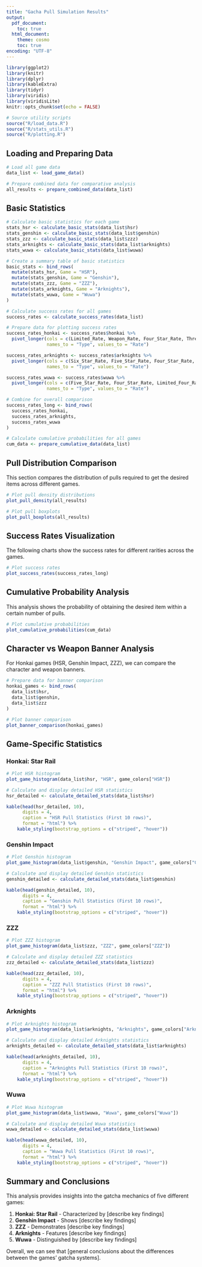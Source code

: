 ```yaml
---
title: "Gacha Pull Simulation Results"
output:
  pdf_document:
    toc: true
  html_document:
    theme: cosmo
    toc: true
encoding: "UTF-8"
---
```


```r
library(ggplot2)
library(knitr)
library(dplyr)
library(kableExtra)
library(tidyr)
library(viridis)
library(viridisLite)
knitr::opts_chunk$set(echo = FALSE)

# Source utility scripts
source("R/load_data.R")
source("R/stats_utils.R")
source("R/plotting.R")
```

## Loading and Preparing Data

```r
# Load all game data
data_list <- load_game_data()

# Prepare combined data for comparative analysis
all_results <- prepare_combined_data(data_list)
```

## Basic Statistics

```r
# Calculate basic statistics for each game
stats_hsr <- calculate_basic_stats(data_list$hsr)
stats_genshin <- calculate_basic_stats(data_list$genshin)
stats_zzz <- calculate_basic_stats(data_list$zzz)
stats_arknights <- calculate_basic_stats(data_list$arknights)
stats_wuwa <- calculate_basic_stats(data_list$wuwa)

# Create a summary table of basic statistics
basic_stats <- bind_rows(
  mutate(stats_hsr, Game = "HSR"),
  mutate(stats_genshin, Game = "Genshin"),
  mutate(stats_zzz, Game = "ZZZ"),
  mutate(stats_arknights, Game = "Arknights"),
  mutate(stats_wuwa, Game = "Wuwa")
)
```

```r
# Calculate success rates for all games
success_rates <- calculate_success_rates(data_list)

# Prepare data for plotting success rates
success_rates_honkai <- success_rates$honkai %>%
  pivot_longer(cols = c(Limited_Rate, Weapon_Rate, Four_Star_Rate, Three_Star_Rate),
               names_to = "Type", values_to = "Rate")

success_rates_arknights <- success_rates$arknights %>%
  pivot_longer(cols = c(Six_Star_Rate, Five_Star_Rate, Four_Star_Rate, Three_Star_Rate),
               names_to = "Type", values_to = "Rate")

success_rates_wuwa <- success_rates$wuwa %>%
  pivot_longer(cols = c(Five_Star_Rate, Four_Star_Rate, Limited_Four_Rate, Three_Star_Rate),
               names_to = "Type", values_to = "Rate")

# Combine for overall comparison
success_rates_long <- bind_rows(
  success_rates_honkai,
  success_rates_arknights,
  success_rates_wuwa
)
```

```r
# Calculate cumulative probabilities for all games
cum_data <- prepare_cumulative_data(data_list)
```

## Pull Distribution Comparison

This section compares the distribution of pulls required to get the desired items across different games.

```r
# Plot pull density distributions
plot_pull_density(all_results)

# Plot pull boxplots
plot_pull_boxplots(all_results)
```

## Success Rates Visualization

The following charts show the success rates for different rarities across the games.

```r
# Plot success rates
plot_success_rates(success_rates_long)
```

## Cumulative Probability Analysis

This analysis shows the probability of obtaining the desired item within a certain number of pulls.

```r
# Plot cumulative probabilities
plot_cumulative_probabilities(cum_data)
```

## Character vs Weapon Banner Analysis

For Honkai games (HSR, Genshin Impact, ZZZ), we can compare the character and weapon banners.

```r
# Prepare data for banner comparison
honkai_games <- bind_rows(
  data_list$hsr,
  data_list$genshin,
  data_list$zzz
)

# Plot banner comparison
plot_banner_comparison(honkai_games)
```

## Game-Specific Statistics

### Honkai: Star Rail

```r
# Plot HSR histogram
plot_game_histogram(data_list$hsr, "HSR", game_colors["HSR"])

# Calculate and display detailed HSR statistics
hsr_detailed <- calculate_detailed_stats(data_list$hsr)

kable(head(hsr_detailed, 10),
      digits = 4,
      caption = "HSR Pull Statistics (First 10 rows)",
      format = "html") %>%
    kable_styling(bootstrap_options = c("striped", "hover"))
```

### Genshin Impact

```r
# Plot Genshin histogram
plot_game_histogram(data_list$genshin, "Genshin Impact", game_colors["Genshin"])

# Calculate and display detailed Genshin statistics
genshin_detailed <- calculate_detailed_stats(data_list$genshin)

kable(head(genshin_detailed, 10),
      digits = 4,
      caption = "Genshin Pull Statistics (First 10 rows)",
      format = "html") %>%
    kable_styling(bootstrap_options = c("striped", "hover"))
```

### ZZZ

```r
# Plot ZZZ histogram
plot_game_histogram(data_list$zzz, "ZZZ", game_colors["ZZZ"])

# Calculate and display detailed ZZZ statistics
zzz_detailed <- calculate_detailed_stats(data_list$zzz)

kable(head(zzz_detailed, 10),
      digits = 4,
      caption = "ZZZ Pull Statistics (First 10 rows)",
      format = "html") %>%
    kable_styling(bootstrap_options = c("striped", "hover"))
```

### Arknights

```r
# Plot Arknights histogram
plot_game_histogram(data_list$arknights, "Arknights", game_colors["Arknights"])

# Calculate and display detailed Arknights statistics
arknights_detailed <- calculate_detailed_stats(data_list$arknights)

kable(head(arknights_detailed, 10),
      digits = 4,
      caption = "Arknights Pull Statistics (First 10 rows)",
      format = "html") %>%
    kable_styling(bootstrap_options = c("striped", "hover"))
```

### Wuwa

```r
# Plot Wuwa histogram
plot_game_histogram(data_list$wuwa, "Wuwa", game_colors["Wuwa"])

# Calculate and display detailed Wuwa statistics
wuwa_detailed <- calculate_detailed_stats(data_list$wuwa)

kable(head(wuwa_detailed, 10),
      digits = 4,
      caption = "Wuwa Pull Statistics (First 10 rows)",
      format = "html") %>%
    kable_styling(bootstrap_options = c("striped", "hover"))
```

## Summary and Conclusions

This analysis provides insights into the gatcha mechanics of five different games:

1. **Honkai: Star Rail** - Characterized by [describe key findings]
2. **Genshin Impact** - Shows [describe key findings]
3. **ZZZ** - Demonstrates [describe key findings]
4. **Arknights** - Features [describe key findings]
5. **Wuwa** - Distinguished by [describe key findings]

Overall, we can see that [general conclusions about the differences between the games' gatcha systems].
